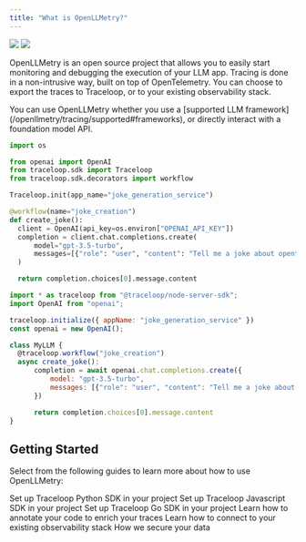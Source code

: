 ```yaml
---
title: "What is OpenLLMetry?"
---
```


<Frame>
  <img className="block dark:hidden" src="/img/trace-light.png" />
  <img className="hidden dark:block" src="/img/trace-dark.png" />
</Frame>

OpenLLMetry is an open source project that allows you to easily start monitoring and debugging the execution of your LLM app.
Tracing is done in a non-intrusive way, built on top of OpenTelemetry.
You can choose to export the traces to Traceloop, or to your existing observability stack.

<Tip>
  You can use OpenLLMetry whether you use a [supported LLM framework](/openllmetry/tracing/supported#frameworks), or
  directly interact with a foundation model API.
</Tip>

<CodeGroup>

```python Python
import os

from openai import OpenAI
from traceloop.sdk import Traceloop
from traceloop.sdk.decorators import workflow

Traceloop.init(app_name="joke_generation_service")

@workflow(name="joke_creation")
def create_joke():
  client = OpenAI(api_key=os.environ["OPENAI_API_KEY"])
  completion = client.chat.completions.create(
      model="gpt-3.5-turbo",
      messages=[{"role": "user", "content": "Tell me a joke about opentelemetry"}],
  )

  return completion.choices[0].message.content
```

```js Typescript
import * as traceloop from "@traceloop/node-server-sdk";
import OpenAI from "openai";

traceloop.initialize({ appName: "joke_generation_service" })
const openai = new OpenAI();

class MyLLM {
  @traceloop.workflow("joke_creation")
  async create_joke():
      completion = await openai.chat.completions.create({
          model: "gpt-3.5-turbo",
          messages: [{"role": "user", "content": "Tell me a joke about opentelemetry"}],
      })

      return completion.choices[0].message.content
}
```

</CodeGroup>

## Getting Started

Select from the following guides to learn more about how to use OpenLLMetry:

<CardGroup>
  <Card
    title="Start with Python"
    icon="python"
    href="/openllmetry/getting-started-python"
  >
    Set up Traceloop Python SDK in your project
  </Card>
  <Card
    title="Start with Javascript / Typescript"
    icon="node"
    href="/openllmetry/getting-started-ts"
  >
    Set up Traceloop Javascript SDK in your project
  </Card>
  <Card
    title="Start with Go"
    icon="golang"
    href="/openllmetry/getting-started-go"
  >
    Set up Traceloop Go SDK in your project
  </Card>
  <Card
    title="Workflows, Tasks, Agents and Tools"
    icon="code"
    href="/openllmetry/tracing/annotations"
  >
    Learn how to annotate your code to enrich your traces
  </Card>
  <Card
    title="Integrations"
    icon="bars-staggered"
    href="/openllmetry/integrations/introduction"
  >
    Learn how to connect to your existing observability stack
  </Card>
  <Card title="Privacy" icon="shield" href="/openllmetry/privacy/traces">
    How we secure your data
  </Card>
</CardGroup>
